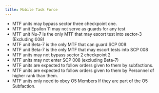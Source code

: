 ```yaml
---
title: Mobile Task Force
---
```


- MTF units may bypass sector three checkpoint one.
- MTF unit Epsilon 11 may not serve as guards for any test
- MTF unit Nu-7 Is the only MTF that may escort test into sector-3 (Excluding 008)
- MTF unit Beta-7 is the only MTF that can guard SCP 008
- MTF unit Beta-7 is the only MTF that may escort tests into SCP 008
- MTF units may not bypass sector 2 checkpoint 2 
- MTF units may not enter SCP 008 (excluding Beta-7)
- MTF units are expected to follow orders given to them by subfactions.
- MTF units are expected to follow orders given to them by Personnel of higher rank than them.
- MTF units only need to obey O5 Members If they are part of the O5 Subfaction. 

